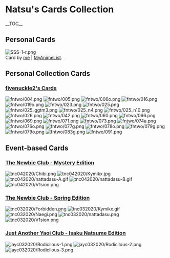 = Natsu's Cards Collection =
__TOC__
== Personal Cards ==
[[File:SSS-1-r.png]]<br/>
Card by [https://github.com/nattadasu me] | [https://myanimelist.net/profile/nattadasu MyAnimeList].

== Personal Collection Cards ==
=== [https://myanimelist.net/blog.php?eid=829898 fivenuckle2's Cards] ===
[[File:fntwo/004.png]] [[File:fntwo/005.png]] [[File:fntwo/006o.png]] [[File:fntwo/016.png]] [[File:fntwo/019o.png]] [[File:fntwo/023.png]] [[File:fntwo/025.png]] [[File:fntwo/025_ggtm3.png]] [[File:fntwo/025_n4.png]] [[File:fntwo/025_n10.png]] [[File:fntwo/026.png]] [[File:fntwo/042.png]] [[File:fntwo/060.png]] [[File:fntwo/066.png]] [[File:fntwo/069.png]] [[File:fntwo/071.png]] [[File:fntwo/073.png]] [[File:fntwo/074a.png]] [[File:fntwo/076o.png]] [[File:fntwo/077g.png]] [[File:fntwo/078o.png]] [[File:fntwo/079g.png]] [[File:fntwo/079o.png]] [[File:fntwo/083g.png]] [[File:fntwo/091.png]]

== Event-based Cards ==
=== [https://myanimelist.net/forum/?topicid=1835337 The Newbie Club - Mystery Edition] ===
[[File:tnc042020/Chibi.png]] [[File:tnc042020/Kymikx.jpg]] [[File:tnc042020/nattadasu-A.gif]] [[File:tnc042020/nattadasu-B.gif]] [[File:tnc042020/V1sion.png]]

=== [https://myanimelist.net/forum/?topicid=1830956 The Newbie Club - Spring Edition] ===
[[File:tnc032020/Forbidden.png]] [[File:tnc032020/Kymikx.gif]] [[File:tnc032020/Naegi.png]] [[File:tnc032020/nattadasu.png]] [[File:tnc032020/V1sion.png]]

=== [https://myanimelist.net/forum/?topicid=1830559 Just Another Yaoi Club - Isaku Natsume Edition] ===
[[File:jayc032020/Rodicilous-1.png]] [[File:jayc032020/Rodicilous-2.png]] [[File:jayc032020/Rodicilous-3.png]]